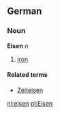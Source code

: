 ==German==
===Noun===
'''Eisen''' ''n''

# [[iron]]

====Related terms====
*[[Zeiteisen]]

[[nl:eisen]]
[[pl:Eisen]]